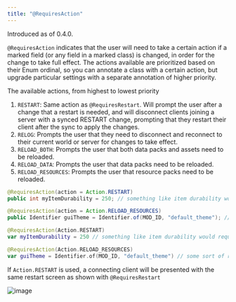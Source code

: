 ```yaml
---
title: "@RequiresAction"
---
```


Introduced as of 0.4.0.

`@RequiresAction` indicates that the user will need to take a certain action if a marked field (or any field in a marked class) is changed, in order for the change to take full effect. The actions available are prioritized based on their Enum ordinal, so you can annotate a class with a certain action, but upgrade particular settings with a separate annotation of higher priority.

The available actions, from highest to lowest priority
1. `RESTART`: Same action as `@RequiresRestart`. Will prompt the user after a change that a restart is needed, and will disconnect clients joining a server with a synced RESTART change, prompting that they restart their client after the sync to apply the changes.
2. `RELOG`: Prompts the user that they need to disconnect and reconnect to their current world or server for changes to take effect.
3. `RELOAD_BOTH`: Prompts the user that both data packs and assets need to be reloaded.
4. `RELOAD_DATA`: Prompts the user that data packs need to be reloaded.
5. `RELOAD_RESOURCES`: Prompts the user that resource packs need to be reloaded.

<CodeTabs>

```java !!tabs Java
@RequiresAction(action = Action.RESTART)
public int myItemDurability = 250; // something like item durability would require a restart, as durabilities are immutable once an item is instantiated.

@RequiresAction(action = Action.RELOAD_RESOURCES)
public Identifier guiTheme = Identifier.of(MOD_ID, "default_theme"); // some sort of reloadable theme selector, that needs to reload resources to apply the new theme.
```

```kotlin !!tabs Kotlin
@RequiresAction(Action.RESTART)
var myItemDurability = 250 // something like item durability would require a restart, as durabilities are immutable once an item is instantiated.

@RequiresAction(Action.RELOAD_RESOURCES)
var guiTheme = Identifier.of(MOD_ID, "default_theme") // some sort of reloadable theme selector, that needs to reload resources to apply the new theme.
```

</CodeTabs>

If `Action.RESTART` is used, a connecting client will be presented with the same restart screen as shown with `@RequiresRestart`

![image](https://github.com/fzzyhmstrs/fconfig/assets/72876796/e3c43b81-b78b-440a-bb88-a682a19d27ea)